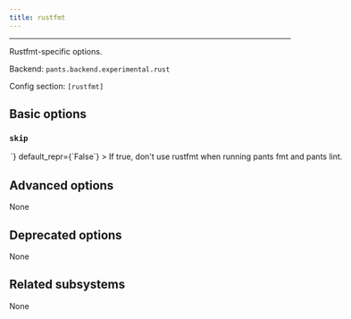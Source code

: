 ```yaml
---
title: rustfmt
---
```



---

Rustfmt-specific options.

Backend: <span className="color--primary">`pants.backend.experimental.rust`</span>

Config section: <span className="color--primary">`[rustfmt]`</span>

<span className={styles.options}>

## Basic options

### `skip`

<Option
  cli_repr={`--[no-]rustfmt-skip`}
  env_repr='PANTS_RUSTFMT_SKIP'
  toml_repr={`[rustfmt]
skip = <bool>`}
  default_repr={`False`}
>

If true, don&#x27;t use rustfmt when running `pants fmt` and `pants lint`.

</Option>

## Advanced options

None

## Deprecated options

None

## Related subsystems

None

</span>
